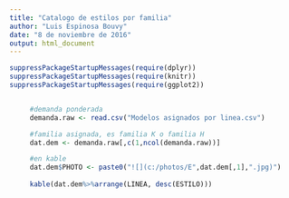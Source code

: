 ```yaml
---
title: "Catalogo de estilos por familia"
author: "Luis Espinosa Bouvy"
date: "8 de noviembre de 2016"
output: html_document
---
```

<style type="text/css">
.table {

    width: 60%;

}
</style>

```r

suppressPackageStartupMessages(require(dplyr))
suppressPackageStartupMessages(require(knitr))
suppressPackageStartupMessages(require(ggplot2))


     #demanda ponderada
     demanda.raw <- read.csv("Modelos asignados por linea.csv")

     #familia asignada, es familia K o familia H
     dat.dem <- demanda.raw[,c(1,ncol(demanda.raw))]

     #en kable
     dat.dem$PHOTO <- paste0("![](c:/photos/E",dat.dem[,1],".jpg)")
     
     kable(dat.dem%>%arrange(LINEA, desc(ESTILO)))
```

